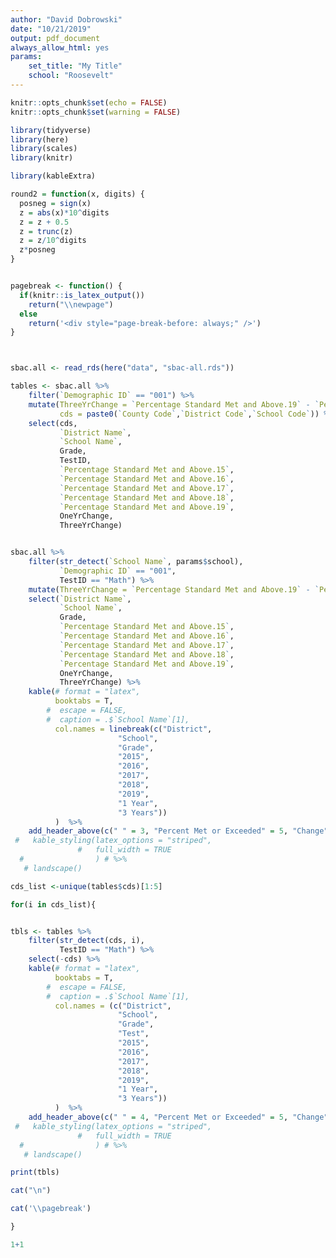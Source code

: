 ```yaml
---
author: "David Dobrowski"
date: "10/21/2019"
output: pdf_document
always_allow_html: yes
params: 
    set_title: "My Title"
    school: "Roosevelt"
---
```


```r
knitr::opts_chunk$set(echo = FALSE)
knitr::opts_chunk$set(warning = FALSE)

library(tidyverse)
library(here)
library(scales)
library(knitr)

library(kableExtra)

round2 = function(x, digits) {
  posneg = sign(x)
  z = abs(x)*10^digits
  z = z + 0.5
  z = trunc(z)
  z = z/10^digits
  z*posneg
}


pagebreak <- function() {
  if(knitr::is_latex_output())
    return("\\newpage")
  else
    return('<div style="page-break-before: always;" />')
}



sbac.all <- read_rds(here("data", "sbac-all.rds"))

tables <- sbac.all %>%
    filter(`Demographic ID` == "001") %>% 
    mutate(ThreeYrChange = `Percentage Standard Met and Above.19` - `Percentage Standard Met and Above.16` ,
           cds = paste0(`County Code`,`District Code`,`School Code`)) %>%
    select(cds,
           `District Name`,
           `School Name`,
           Grade,
           TestID,
           `Percentage Standard Met and Above.15`,
           `Percentage Standard Met and Above.16`,
           `Percentage Standard Met and Above.17`,
           `Percentage Standard Met and Above.18`,
           `Percentage Standard Met and Above.19`,
           OneYrChange,
           ThreeYrChange)



```





```r

sbac.all %>%
    filter(str_detect(`School Name`, params$school),
           `Demographic ID` == "001",
           TestID == "Math") %>% 
    mutate(ThreeYrChange = `Percentage Standard Met and Above.19` - `Percentage Standard Met and Above.16` ) %>%
    select(`District Name`,
           `School Name`,
           Grade,
           `Percentage Standard Met and Above.15`,
           `Percentage Standard Met and Above.16`,
           `Percentage Standard Met and Above.17`,
           `Percentage Standard Met and Above.18`,
           `Percentage Standard Met and Above.19`,
           OneYrChange,
           ThreeYrChange) %>%
    kable(# format = "latex",
          booktabs = T,
        #  escape = FALSE,
        #  caption = .$`School Name`[1],
          col.names = linebreak(c("District",
                        "School",
                        "Grade",
                        "2015",
                        "2016",
                        "2017",
                        "2018",
                        "2019",
                        "1 Year",
                        "3 Years"))
          )  %>% 
    add_header_above(c(" " = 3, "Percent Met or Exceeded" = 5, "Change" = 2)) # %>% 
 #   kable_styling(latex_options = "striped",
               #   full_width = TRUE
  #                ) # %>% 
   # landscape()


```

\newpage



```r

cds_list <-unique(tables$cds)[1:5]

for(i in cds_list){


tbls <- tables %>%
    filter(str_detect(cds, i),
           TestID == "Math") %>% 
    select(-cds) %>%
    kable(# format = "latex",
          booktabs = T,
        #  escape = FALSE,
        #  caption = .$`School Name`[1],
          col.names = (c("District",
                        "School",
                        "Grade",
                        "Test",
                        "2015",
                        "2016",
                        "2017",
                        "2018",
                        "2019",
                        "1 Year",
                        "3 Years"))
          )  %>% 
    add_header_above(c(" " = 4, "Percent Met or Exceeded" = 5, "Change" = 2)) # %>% 
 #   kable_styling(latex_options = "striped",
               #   full_width = TRUE
  #                ) # %>% 
   # landscape()

print(tbls)

cat("\n")

cat('\\pagebreak')

}

```


```r

1+1

```



